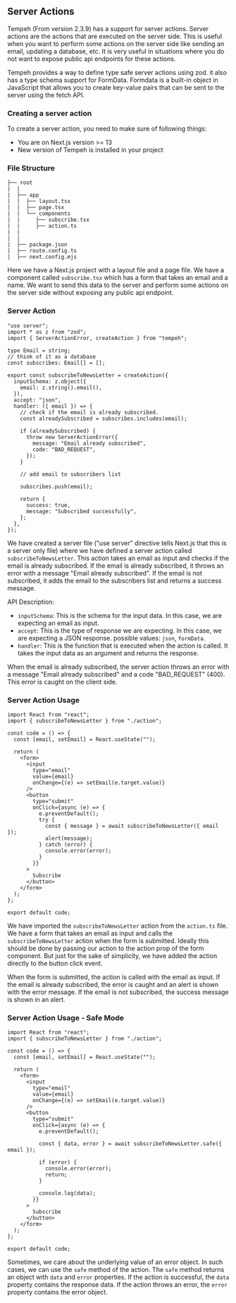 ## Server Actions

Tempeh (From version 2.3.9) has a support for server actions. Server actions are the actions that are executed on the server side. This is useful when you want to perform some actions on the server side like sending an email, updating a database, etc. It is very useful in situations where you do not want to expose public api endpoints for these actions.

Tempeh provides a way to define type safe server actions using zod. it also has a type schema support for FormData. Formdata is a built-in object in JavaScript that allows you to create key-value pairs that can be sent to the server using the fetch API.

### Creating a server action

To create a server action, you need to make sure of following things:

- You are on Next.js version >= 13
- New version of Tempeh is installed in your project

### File Structure

```
├── root
|  |
|  ├── app
|  |  ├── layout.tsx
|  |  ├── page.tsx
|  |  └── components
|  |     ├── subscribe.tsx
|  |     ├── action.ts
|  |
|  |
|  ├── package.json
|  ├── route.config.ts
|  ├── next.config.mjs

```

Here we have a Next.js project with a layout file and a page file. We have a component called `subscribe.tsx` which has a form that takes an email and a name. We want to send this data to the server and perform some actions on the server side without exposing any public api endpoint.

### Server Action

```tsx twoslash [app/components/action.ts]
"use server";
import * as z from "zod";
import { ServerActionError, createAction } from "tempeh";

type Email = string;
// think of it as a database
const subscribes: Email[] = [];

export const subscribeToNewsLetter = createAction({
  inputSchema: z.object({
    email: z.string().email(),
  }),
  accept: "json",
  handler: ({ email }) => {
    // check if the email is already subscribed.
    const alreadySubscribed = subscribes.includes(email);

    if (alreadySubscribed) {
      throw new ServerActionError({
        message: "Email already subscribed",
        code: "BAD_REQUEST",
      });
    }

    // add email to subscribers list

    subscribes.push(email);

    return {
      success: true,
      message: "Subscribed successfully",
    };
  },
});
```

We have created a server file ("use server" directive tells Next.js that this is a server only file) where we have defined a server action called `subscribeToNewsLetter`. This action takes an email as input and checks if the email is already subscribed. If the email is already subscribed, it throws an error with a message "Email already subscribed". If the email is not subscribed, it adds the email to the subscribers list and returns a success message.

API Description:

- `inputSchema`: This is the schema for the input data. In this case, we are expecting an email as input.
- `accept`: This is the type of response we are expecting. In this case, we are expecting a JSON response. possible values: `json`, `formData`.
- `handler`: This is the function that is executed when the action is called. It takes the input data as an argument and returns the response.

When the email is already subscribed, the server action throws an error with a message "Email already subscribed" and a code "BAD_REQUEST" (400). This error is caught on the client side.

### Server Action Usage

```tsx [app/components/subscribe.tsx]
import React from "react";
import { subscribeToNewsLetter } from "./action";

const code = () => {
  const [email, setEmail] = React.useState("");

  return (
    <form>
      <input
        type="email"
        value={email}
        onChange={(e) => setEmail(e.target.value)}
      />
      <button
        type="submit"
        onClick={async (e) => {
          e.preventDefault();
          try {
            const { message } = await subscribeToNewsLetter({ email });
            alert(message);
          } catch (error) {
            console.error(error);
          }
        }}
      >
        Subscribe
      </button>
    </form>
  );
};

export default code;
```

We have imported the `subscribeToNewsLetter` action from the `action.ts` file. We have a form that takes an email as input and calls the `subscribeToNewsLetter` action when the form is submitted. Ideally this should be done by passing our action to the action prop of the form component.
But just for the sake of simplicity, we have added the action directly to the button click event.

When the form is submitted, the action is called with the email as input. If the email is already subscribed, the error is caught and an alert is shown with the error message. If the email is not subscribed, the success message is shown in an alert.

### Server Action Usage - Safe Mode

```tsx [app/components/subscribe.tsx]
import React from "react";
import { subscribeToNewsLetter } from "./action";

const code = () => {
  const [email, setEmail] = React.useState("");

  return (
    <form>
      <input
        type="email"
        value={email}
        onChange={(e) => setEmail(e.target.value)}
      />
      <button
        type="submit"
        onClick={async (e) => {
          e.preventDefault();

          const { data, error } = await subscribeToNewsLetter.safe({ email });

          if (error) {
            console.error(error);
            return;
          }

          console.log(data);
        }}
      >
        Subscribe
      </button>
    </form>
  );
};

export default code;
```

Sometimes, we care about the underlying value of an error object. In such cases, we can use the `safe` method of the action. The `safe` method returns an object with `data` and `error` properties. If the action is successful, the `data` property contains the response data. If the action throws an error, the `error` property contains the error object.

